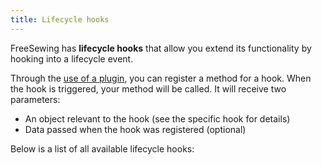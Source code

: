 ```yaml
---
title: Lifecycle hooks
---
```


FreeSewing has **lifecycle hooks** that allow you extend its functionality by
hooking into a lifecycle event.

Through the [use of a plugin](/guides/plugins#hook-methods), you can register a method
for a hook. When the hook is triggered, your method will be called. It will
receive two parameters:

- An object relevant to the hook (see the specific hook for details)
- Data passed when the hook was registered (optional)

Below is a list of all available lifecycle hooks:

<ReadMore />


